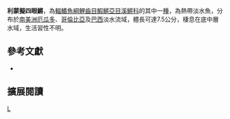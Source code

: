 {{Speciesbox 
| taxon = Anablepsoides limoncochae
| status = NE
| status_system = IUCN3.1
| authority =  [[Hoedeman|Hoedeman]], 1962
| synonyms = *''Rivulus limoncochae,Hoedeman, 1962''
}}
'''利蒙擬四眼鱂'''，為[[輻鰭魚綱|輻鰭魚綱]][[鯉齒目|鯉齒目]][[鰕鱂亞目|鰕鱂亞目]][[溪鱂科|溪鱂科]]的其中一[[種|種]]，為熱帶淡水魚，分布於[[南美洲|南美洲]][[厄瓜多|厄瓜多]]、[[哥倫比亞|哥倫比亞]]及[[巴西|巴西]]淡水流域，體長可達7.5公分，棲息在底中層水域，生活習性不明。
== 參考文獻 ==
*{{FishBase_species|genus=Anablepsoides|species=limoncochae|year=2014|month=8}}

== 擴展閱讀 ==
{{refbegin}}
{{wikispecies-inline|Anablepsoides limoncochae|利蒙擬四眼鱂}}
{{refend}}
{{Taxonbar|from=Q2919141}}

[[Category:擬四眼鱂屬|L]]


{{魚類小作品}}